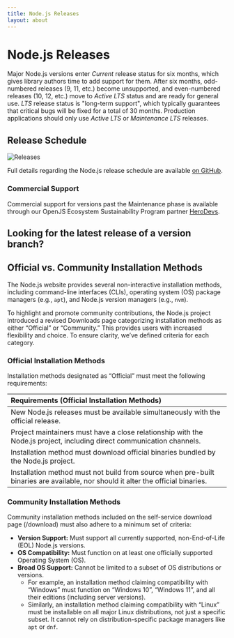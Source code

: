 ```yaml
---
title: Node.js Releases
layout: about
---
```


# Node.js Releases

Major Node.js versions enter _Current_ release status for six months, which gives library authors time to add support for them.
After six months, odd-numbered releases (9, 11, etc.) become unsupported, and even-numbered releases (10, 12, etc.) move to _Active LTS_ status and are ready for general use.
_LTS_ release status is "long-term support", which typically guarantees that critical bugs will be fixed for a total of 30 months.
Production applications should only use _Active LTS_ or _Maintenance LTS_ releases.

## Release Schedule

![Releases](https://raw.githubusercontent.com/nodejs/Release/main/schedule.svg?sanitize=true)

Full details regarding the Node.js release schedule are available [on GitHub](https://github.com/nodejs/release#release-schedule).

### Commercial Support

Commercial support for versions past the Maintenance phase is available through our OpenJS Ecosystem Sustainability Program partner [HeroDevs](https://herodevs.com/).

## Looking for the latest release of a version branch?

<DownloadReleasesTable />

## Official vs. Community Installation Methods

The Node.js website provides several non-interactive installation methods, including command-line interfaces (CLIs), operating system (OS) package managers (e.g., `apt`), and Node.js version managers (e.g., `nvm`).

To highlight and promote community contributions, the Node.js project introduced a revised Downloads page categorizing installation methods as either “Official” or “Community.” This provides users with increased flexibility and choice. To ensure clarity, we’ve defined criteria for each category.

### Official Installation Methods

Installation methods designated as “Official” must meet the following requirements:

| Requirements (Official Installation Methods)                                                                                     |
| :------------------------------------------------------------------------------------------------------------------------------- |
| New Node.js releases must be available simultaneously with the official release.                                                 |
| Project maintainers must have a close relationship with the Node.js project, including direct communication channels.            |
| Installation method must download official binaries bundled by the Node.js project.                                              |
| Installation method must not build from source when pre-built binaries are available, nor should it alter the official binaries. |

### Community Installation Methods

Community installation methods included on the self-service download page (/download) must also adhere to a minimum set of criteria:

- **Version Support:** Must support all currently supported, non-End-of-Life (EOL) Node.js versions.
- **OS Compatibility:** Must function on at least one officially supported Operating System (OS).
- **Broad OS Support:** Cannot be limited to a subset of OS distributions or versions.
  - For example, an installation method claiming compatibility with “Windows” must function on “Windows 10”, “Windows 11”, and all their editions (including server versions).
  - Similarly, an installation method claiming compatibility with “Linux” must be installable on all major Linux distributions, not just a specific subset. It cannot rely on distribution-specific package managers like `apt` or `dnf`.
